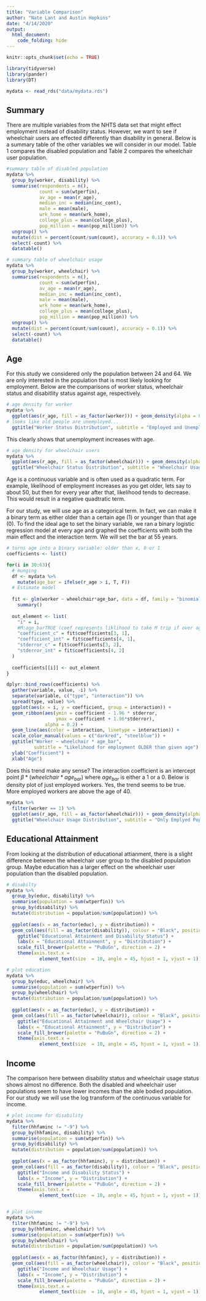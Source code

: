 ```yaml
---
title: "Variable Comparison"
author: "Nate Lant and Austin Hopkins"
date: "4/14/2020"
output: 
  html_document:
    code_folding: hide
---
```


```r
knitr::opts_chunk$set(echo = TRUE)

library(tidyverse)
library(pander)
library(DT)

mydata <- read_rds("data/mydata.rds")
```

## Summary
There are multiple variables from the NHTS data set that might effect employment instead of disability
status. However, we want to see if wheelchair users are effected differently than disability in 
general. Below is a summary table of the other variables we will consider in our model. Table 1 
compares the disabled population and Table 2 compares the wheelchair user population.

```r
#summary table of disabled population
mydata %>%
  group_by(worker, disability) %>%
  summarise(respondents = n(),
            count = sum(wtperfin),
            av_age = mean(r_age),
            median_inc = median(inc_cont),
            male = mean(male),
            wrk_home = mean(wrk_home),
            college_plus = mean(college_plus),
            pop_million = mean(pop_million)) %>%
  ungroup() %>%
  mutate(dist = percent(count/sum(count), accuracy = 0.1)) %>%
  select(-count) %>%
  datatable()

# summary table of wheelchair usage
mydata %>%
  group_by(worker, wheelchair) %>%
  summarise(respondents = n(),
            count = sum(wtperfin),
            av_age = mean(r_age),
            median_inc = median(inc_cont),
            male = mean(male),
            wrk_home = mean(wrk_home),
            college_plus = mean(college_plus),
            pop_million = mean(pop_million)) %>%
  ungroup() %>%
  mutate(dist = percent(count/sum(count), accuracy = 0.1)) %>%
  select(-count) %>%
  datatable()
```

## Age

For this study we considered only the population between 24 and 64. We are only interested
in the population that is most likely looking for employment. Below are the comparisons of
worker status, wheelchair status and disabitlity status against age, respectively.

```r
# age density for worker
mydata %>%
  ggplot(aes(r_age, fill = as_factor(worker))) + geom_density(alpha = 0.2) +
# looks like old people are unemployed...
  ggtitle("Worker Status Distribution", subtitle = "Employed and Unemployed for Every Age")
```

This clearly shows that unemployment increases with age.

```r
# age density for wheelchair users
mydata %>%
  ggplot(aes(r_age, fill = as_factor(wheelchair))) + geom_density(alpha = 0.2) +
  ggtitle("Wheelchair Status Distribution", subtitle = "Wheelchair Usage for Every Age")
```



Age is a continuous variable and is often used as a quadratic term. For example, likelihood of
employment increases as you get older, lets say to about 50, but then for every year after
that, likelihood tends to decrease. This would result in a negative quadtratic term.

For our study, we will use age as a categorical term. In fact, we can make it a binary term
as either older than a certain age (1) or younger than that age (0). To find the ideal age to 
set the binary variable, we ran a binary logistic regression model at every age and graphed the 
coefficients with both the main effect and the interaction term. We will set the bar at 55 years.

```r
# turns age into a binary variable: older than x, 0 or 1
coefficients <- list()

for(i in 30:63){
  # munging
  df <- mydata %>%
    mutate(age_bar = ifelse(r_age > i, T, F))
  # Estimate model
  
  fit <- glm(worker ~ wheelchair*age_bar, data = df, family = "binomial") %>%
    summary()
  
  out_element <- list(
    "i" = i,
    #M:age_barTRUE (coef represents liklihood to take M trip if over age i)
    "coefficient_c" = fit$coefficients[3, 1],
    "coefficient_int" = fit$coefficients[4, 1],
    "stderror_c" = fit$coefficients[3, 2],
    "stderror_int" = fit$coefficients[4, 2]
  )
  
  coefficients[[i]] <- out_element
}

dplyr::bind_rows(coefficients) %>%
  gather(variable, value, -i) %>%
  separate(variable, c("type", "interaction")) %>%
  spread(type, value) %>%
  ggplot(aes(x = i, y = coefficient, group = interaction)) +
  geom_ribbon(aes(ymin = coefficient - 1.96 * stderror,
                  ymax = coefficient + 1.96*stderror),
              alpha = 0.2) +
  geom_line(aes(color = interaction, linetype = interaction)) + 
  scale_color_manual(values = c("darkred", "steelblue")) +
  ggtitle("Worker ~ wheelchair * age_bar", 
          subtitle = "Likelihood for employment OLDER than given age") +
  ylab("Coefficient") +
  xlab("Age")
```

Does this trend make any sense? The interaction coefficient is an intercept point 
$\beta*(wheelchair*age_{bar})$ where $age_{bar}$ is either a 1 or a 0. Below is density
plot of just employed workers. Yes, the trend seems to be true. More employed workers are above the age of 40.

```r
mydata %>%
  filter(worker == 1) %>%
  ggplot(aes(r_age, fill = as_factor(wheelchair))) + geom_density(alpha = 0.2) +
  ggtitle("Wheelchair Usage Distribution", subtitle = "Only Emplyed Population (Worker == 1)")
```


## Educational Attainment

From looking at the distribution of educational attianment, there is a slight difference
between the wheelchair user group to the disabled population group. Maybe education has 
a larger effect on the wheelchair user population than the disabled population.

```r
# disabilty
mydata %>%
  group_by(educ, disability) %>%
  summarise(population = sum(wtperfin)) %>%
  group_by(disability) %>%
  mutate(distribution = population/sum(population)) %>%
  
  ggplot(aes(x = as_factor(educ), y = distribution)) +
  geom_col(aes(fill = as_factor(disability)), colour = "Black", position = "dodge") +
    ggtitle("Educational Attainment and Disability Status") +
    labs(x = "Educational Attainment", y = "Distribution") +
    scale_fill_brewer(palette = "PuBuGn", direction = 2) + 
    theme(axis.text.x = 
            element_text(size  = 10, angle = 45, hjust = 1, vjust = 1))

# plot education
mydata %>%
  group_by(educ, wheelchair) %>%
  summarise(population = sum(wtperfin)) %>%
  group_by(wheelchair) %>%
  mutate(distribution = population/sum(population)) %>%
  
  ggplot(aes(x = as_factor(educ), y = distribution)) +
  geom_col(aes(fill = as_factor(wheelchair)), colour = "Black", position = "dodge") +
    ggtitle("Educational Attainment and Wheelchair Usage") +
    labs(x = "Educational Attainment", y = "Distribution") +
    scale_fill_brewer(palette = "PuBuGn", direction = 2) + 
    theme(axis.text.x = 
            element_text(size  = 10, angle = 45, hjust = 1, vjust = 1))
```


## Income

The comparison here between disability status and wheelchair usage status shows almost no
difference. Both the disabled and wheelchair user populations seem to have lower incomes
than the able bodied population. For our study we will use the log transform of the continuous
variable for income.

```r
# plot income for disability
mydata %>%
  filter(hhfaminc != "-9") %>%
  group_by(hhfaminc, disability) %>%
  summarise(population = sum(wtperfin)) %>%
  group_by(disability) %>%
  mutate(distribution = population/sum(population)) %>%
  
  ggplot(aes(x = as_factor(hhfaminc), y = distribution)) +
  geom_col(aes(fill = as_factor(disability)), colour = "Black", position = "dodge") +
    ggtitle("Income and Disability Status") +
    labs(x = "Income", y = "Distribution") +
    scale_fill_brewer(palette = "PuBuGn", direction = 2) + 
    theme(axis.text.x = 
            element_text(size  = 10, angle = 45, hjust = 1, vjust = 1))


# plot income
mydata %>%
  filter(hhfaminc != "-9") %>%
  group_by(hhfaminc, wheelchair) %>%
  summarise(population = sum(wtperfin)) %>%
  group_by(wheelchair) %>%
  mutate(distribution = population/sum(population)) %>%
  
  ggplot(aes(x = as_factor(hhfaminc), y = distribution)) +
  geom_col(aes(fill = as_factor(wheelchair)), colour = "Black", position = "dodge") +
    ggtitle("Income and Wheelchair Usage") +
    labs(x = "Income", y = "Distribution") +
    scale_fill_brewer(palette = "PuBuGn", direction = 2) + 
    theme(axis.text.x = 
            element_text(size  = 10, angle = 45, hjust = 1, vjust = 1))
```








